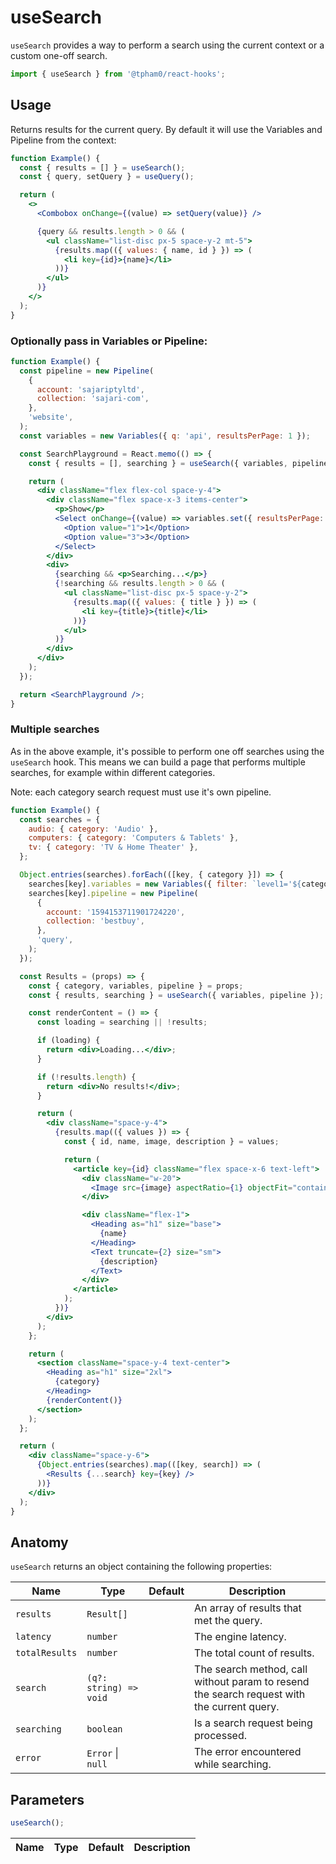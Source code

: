 
<SEO
  title="useSearch"
  scope={scopes.hooks}
  description="useSearch provides a way to perform a search using the current context or a custom one-off search."
/>

# useSearch

`useSearch` provides a way to perform a search using the current context or a custom one-off search.

```js
import { useSearch } from '@tpham0/react-hooks';
```

## Usage

Returns results for the current query. By default it will use the Variables and Pipeline from the context:

```jsx
function Example() {
  const { results = [] } = useSearch();
  const { query, setQuery } = useQuery();

  return (
    <>
      <Combobox onChange={(value) => setQuery(value)} />

      {query && results.length > 0 && (
        <ul className="list-disc px-5 space-y-2 mt-5">
          {results.map(({ values: { name, id } }) => (
            <li key={id}>{name}</li>
          ))}
        </ul>
      )}
    </>
  );
}
```

### Optionally pass in Variables or Pipeline:

```jsx
function Example() {
  const pipeline = new Pipeline(
    {
      account: 'sajariptyltd',
      collection: 'sajari-com',
    },
    'website',
  );
  const variables = new Variables({ q: 'api', resultsPerPage: 1 });

  const SearchPlayground = React.memo(() => {
    const { results = [], searching } = useSearch({ variables, pipeline });

    return (
      <div className="flex flex-col space-y-4">
        <div className="flex space-x-3 items-center">
          <p>Show</p>
          <Select onChange={(value) => variables.set({ resultsPerPage: Number(value) })}>
            <Option value="1">1</Option>
            <Option value="3">3</Option>
          </Select>
        </div>
        <div>
          {searching && <p>Searching...</p>}
          {!searching && results.length > 0 && (
            <ul className="list-disc px-5 space-y-2">
              {results.map(({ values: { title } }) => (
                <li key={title}>{title}</li>
              ))}
            </ul>
          )}
        </div>
      </div>
    );
  });

  return <SearchPlayground />;
}
```

### Multiple searches

As in the above example, it's possible to perform one off searches using the `useSearch` hook. This means we can build a page that performs multiple searches, for example within different categories.

Note: each category search request must use it's own pipeline.

```jsx
function Example() {
  const searches = {
    audio: { category: 'Audio' },
    computers: { category: 'Computers & Tablets' },
    tv: { category: 'TV & Home Theater' },
  };

  Object.entries(searches).forEach(([key, { category }]) => {
    searches[key].variables = new Variables({ filter: `level1='${category}'`, resultsPerPage: 4 });
    searches[key].pipeline = new Pipeline(
      {
        account: '1594153711901724220',
        collection: 'bestbuy',
      },
      'query',
    );
  });

  const Results = (props) => {
    const { category, variables, pipeline } = props;
    const { results, searching } = useSearch({ variables, pipeline });

    const renderContent = () => {
      const loading = searching || !results;

      if (loading) {
        return <div>Loading...</div>;
      }

      if (!results.length) {
        return <div>No results!</div>;
      }

      return (
        <div className="space-y-4">
          {results.map(({ values }) => {
            const { id, name, image, description } = values;

            return (
              <article key={id} className="flex space-x-6 text-left">
                <div className="w-20">
                  <Image src={image} aspectRatio={1} objectFit="contain" />
                </div>

                <div className="flex-1">
                  <Heading as="h1" size="base">
                    {name}
                  </Heading>
                  <Text truncate={2} size="sm">
                    {description}
                  </Text>
                </div>
              </article>
            );
          })}
        </div>
      );
    };

    return (
      <section className="space-y-4 text-center">
        <Heading as="h1" size="2xl">
          {category}
        </Heading>
        {renderContent()}
      </section>
    );
  };

  return (
    <div className="space-y-6">
      {Object.entries(searches).map(([key, search]) => (
        <Results {...search} key={key} />
      ))}
    </div>
  );
}
```

## Anatomy

`useSearch` returns an object containing the following properties:

| Name           | Type                   | Default | Description                                                                                |
| -------------- | ---------------------- | ------- | ------------------------------------------------------------------------------------------ |
| `results`      | `Result[]`             |         | An array of results that met the query.                                                    |
| `latency`      | `number`               |         | The engine latency.                                                                        |
| `totalResults` | `number`               |         | The total count of results.                                                                |
| `search`       | `(q?: string) => void` |         | The search method, call without param to resend the search request with the current query. |
| `searching`    | `boolean`              |         | Is a search request being processed.                                                       |
| `error`        | `Error` \| `null`      |         | The error encountered while searching.                                                     |

## Parameters

```js
useSearch();
```

| Name | Type | Default | Description |
| ---- | ---- | ------- | ----------- |
